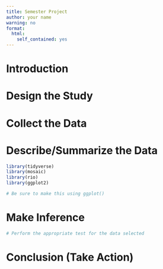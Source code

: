 ```yaml
---
title: Semester Project
author: your name
warning: no
format:
  html:
    self_contained: yes
---
```



# Introduction



# Design the Study



# Collect the Data



# Describe/Summarize the Data

```r
library(tidyverse)
library(mosaic)
library(rio)
library(ggplot2)

# Be sure to make this using ggplot()

```


# Make Inference


```r
# Perform the appropriate test for the data selected

```

# Conclusion (Take Action)



